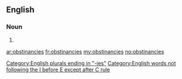 ==English==

===Noun===
{{head|en}}

# {{plural of|obstinancy}}

[[Category:English plurals ending in "-ies"]]
[[Category:English words not following the I before E except after C rule]]

[[ar:obstinancies]]
[[fr:obstinancies]]
[[my:obstinancies]]
[[no:obstinancies]]